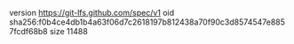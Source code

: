 version https://git-lfs.github.com/spec/v1
oid sha256:f0b4ce4db1b4a63f06d7c2618197b812438a70f90c3d8574547e8857fcdf68b8
size 11488
